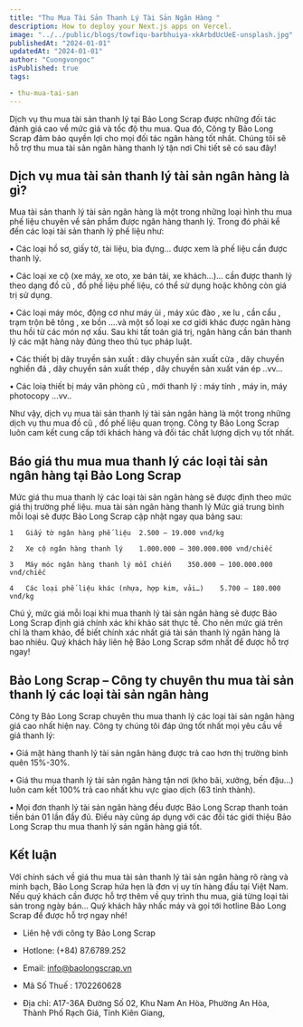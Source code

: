 ```yaml
---
title: "Thu Mua Tài Sản Thanh Lý Tài Sản Ngân Hàng "
description: How to deploy your Next.js apps on Vercel.
image: "../../public/blogs/towfiqu-barbhuiya-xkArbdUcUeE-unsplash.jpg"
publishedAt: "2024-01-01"
updatedAt: "2024-01-01"
author: "Cuongvongoc"
isPublished: true
tags: 

- thu-mua-tai-san
---
```


Dịch vụ thu mua tài sản thanh lý tại Bảo Long Scrap được những đối tác đánh giá cao về mức giá và tốc độ thu mua. Qua đó, Công ty Bảo Long Scrap đảm bảo quyền lợi cho mọi đối tác ngân hàng tốt nhất. Chúng tôi sẽ hỗ trợ thu mua tài sản ngân hàng thanh lý tận nơi Chi tiết sẽ có sau đây!

## Dịch vụ mua tài sản thanh lý tài sản ngân hàng là gì?

Mua tài sản thanh lý tài sản ngân hàng là một trong những loại hình thu mua phế liệu chuyên về sản phẩm được ngân hàng thanh lý. Trong đó phải kể đến các loại tài sản thanh lý phế liệu như:

•	Các loại hồ sơ, giấy tờ, tài liệu, bìa đựng… được xem là phế liệu cần được thanh lý.

•	Các loại xe cộ (xe máy, xe oto, xe bán tải, xe khách…)… cần được thanh lý theo dạng  đồ cũ , đồ phế liệu phế liệu, có thể sử dụng hoặc không còn giá trị sử dụng.

•	Các loại máy móc, động cơ như máy ủi , máy xúc đào , xe lu , cần cẩu , trạm trộn bê tông , xe bồn ….và một số loại xe cơ giới khác được ngân hàng thu hồi từ các món nợ xấu. Sau khi tất toán giá trị, ngân hàng cần bán thanh lý các mặt hàng này đúng theo thủ tục pháp luật.

•	Các thiết bị dây truyền sản xuất : dây chuyền sản xuất cửa , dây chuyền nghiền đá , dây chuyền sản xuất thép , dây chuyền sản xuất ván ép ..vv…

•	Các loiạ thiết bị máy văn phòng cũ  , mới thanh lý : máy tính , máy in, máy photocopy …vv..

Như vậy, dịch vụ mua tài sản  thanh lý tài sản ngân hàng là một trong những dịch vụ thu mua đồ cũ , đồ phế liệu quan trọng. Công ty Bảo Long Scrap luôn cam kết cung cấp tới khách hàng và đối tác chất lượng dịch vụ tốt nhất.


## Báo giá thu mua mua thanh lý các loại tài sản ngân hàng tại Bảo Long Scrap

Mức giá thu mua thanh lý các loại tài sản ngân hàng sẽ được định theo mức giá thị trường phế liệu.
mua tài sản ngân hàng thanh lý
Mức giá trung bình mỗi loại sẽ được Bảo Long Scrap cập nhật ngay qua bảng sau:

``` STT	Loại Tài Sản Thanh Lý	Giá 
1	Giấy tờ ngân hàng phế liệu 	2.500 – 19.000 vnđ/kg 

2	Xe cộ ngân hàng thanh lý	1.000.000 – 300.000.000 vnđ/chiếc

3	Máy móc ngân hàng thanh lý mỗi chiến	350.000 – 100.000.000 vnđ/chiếc

4	Các loại phế liệu khác (nhựa, hợp kim, vải…) 	5.700 – 180.000 vnđ/kg
```

Chú ý, mức giá mỗi loại khi mua thanh lý tài sản ngân hàng sẽ được Bảo Long Scrap định giá chính xác khi khảo sát thực tế. Cho nên mức giá trên chỉ là tham khảo, để biết chính xác nhất giá tài sản thanh lý ngân hàng là bao nhiêu. Quý khách hãy liên hệ Bảo Long Scrap sớm nhất để được hỗ trợ ngay!

## Bảo Long Scrap – Công ty chuyên thu mua tài sản thanh lý các loại tài sản ngân hàng 

Công ty Bảo Long Scrap  chuyên thu mua thanh lý các loại tài sản ngân hàng giá cao nhất hiện nay. Công ty chúng tôi đáp ứng tốt nhất mọi yêu cầu về giá thanh lý:

•	Giá mặt hàng thanh lý tài sản ngân hàng được trả cao hơn thị trường bình quên 15%-30%.

•	Giá thu mua thanh lý tài sản ngân hàng tận nơi (kho bãi, xưởng, bến đậu…) luôn cam kết 100% trả cao nhất khu vực giao dịch (63 tỉnh thành).

•	Mọi đơn thanh lý tài sản ngân hàng đều được Bảo Long Scrap thanh toán tiền bán 01 lần đầy đủ. Điều này cũng áp dụng với các đối tác giới thiệu Bảo Long Scrap thu mua thanh lý sản ngân hàng giá tốt.

##  Kết luận

Với chính sách về giá thu mua tài sản thanh lý tài sản ngân hàng rõ ràng và minh bạch, Bảo Long Scrap hứa hẹn là đơn vị  uy tín hàng đầu tại Việt Nam. Nếu quý khách cần được hỗ trợ thêm về quy trình thu mua, giá từng loại tài sản trong ngày bán… Quý khách hãy nhấc máy và gọi tới hotline Bảo Long Scrap để được hỗ trợ ngay nhé!

- Liên hệ với công ty Bảo Long Scrap

- Hotlone: (+84) 87.6789.252

- Email: info@baolongscrap.vn

- Mã Số Thuế : 1702260628

- Địa chỉ: A17-36A Đường Số 02, Khu Nam An Hòa, Phường An Hòa, Thành Phố Rạch Giá, Tỉnh Kiên Giang,